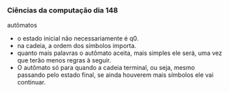 




### Ciências da computação dia 148

autômatos

-   o estado inicial não necessariamente é q0.
-   na cadeia, a ordem dos símbolos importa.
-   quanto mais palavras o autômato aceita, mais simples ele será, uma
    vez que terão menos regras à seguir.
-   O autômato só para quando a cadeia terminal, ou seja, mesmo passando
    pelo estado final, se ainda houverem mais símbolos ele vai
    continuar.


